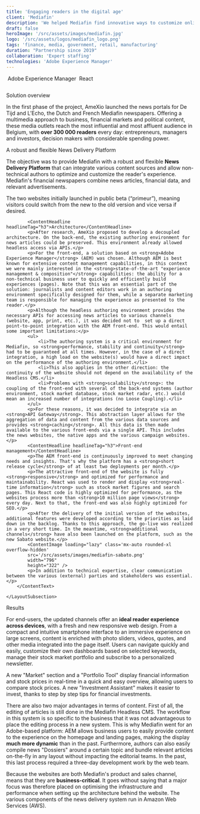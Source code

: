 ```yaml
---
title: 'Engaging readers in the digital age'
client: 'Mediafin'
description: 'We helped Mediafin find innovative ways to customize online experiences for media consumers and keep readers engaged with their brand. '
draft: false
heroImage: '/src/assets/images/mediafin.jpg'
logo: '/src/assets/logos/mediafin_logo.png'
tags: 'finance, media, government, retail, manufacturing'
duration: "Partnership since 2019"
collaboration: 'Expert staffing'
technologies: 'Adobe Experience Manager'
---
```



<HeroHeader 
    headline={frontmatter.title}
    client={frontmatter.client}
    text={frontmatter.description}
    backgroundImage={frontmatter.heroImage} >
</HeroHeader>

<ProjectMetadata
    duration={frontmatter.duration}
    collaboration={frontmatter.collaboration}
    technologies={frontmatter.technologies}>
    <TechnologyIcon>
        <Image src={aem_square} alt="" />
        Adobe Experience Manager
    </TechnologyIcon>
    <TechnologyIcon>
        <Image src={react_square} alt="" />
        React
    </TechnologyIcon>
</ProjectMetadata>

<TeaserWithImage 
    headline="The challenge"
    description="
    <p>As digital technology changes the relationship between readers and media outlets, Mediafin looked for new ways to customize online experiences, engage readers and convert them into loyal media consumers.</p>
    <p>One of the main challenges was therefore to develop a system in which experiences could be composed in a <strong>flexible and easy-to-use</strong> way, starting from a diverse landscape of content and data sources and ensuring <strong>fast delivery</strong> of these experiences to the reader.</p>
    <p>When it comes to the content authoring side, Mediafin is using a specialized CMS, tailored to the editorial workflow of it's journalists and editors. The goal was not to replace this CMS, but rather to built an actual <strong>News Delivery Platform</strong>, focused on composing experiences based on the content managed in the existing CMS.</p>
    ">
    <Image src={explainer} alt="" width={512} height={512} class="rounded-xl" />
</TeaserWithImage>

<LayoutSection>
    <LayoutSubsection>
        <ContentHeadline headlineTag="h2">Solution overview</ContentHeadline>
        <ContentText>
            <p>In the first phase of the project, AmeXio launched the news portals for De Tijd and L’Echo, the Dutch and French Mediafin newspapers. Offering a multimedia approach to business, financial markets and political content, these media outlets reach the most influential and most affluent audience in Belgium, with <strong>over 300 000 readers</strong> every day: entrepreneurs, managers and investors, decision makers with considerable spending power.</p>
            <ContentHeadline headlineTag="h3">A robust and flexible News Delivery Platform</ContentHeadline>
            <p>The objective was to provide Mediafin with a robust and flexible <strong>News Delivery Platform</strong> that can integrate various content sources and allow non-technical authors to optimize and customize the reader's experience. Mediafin's financial newspapers combine news articles, financial data, and relevant advertisements.</p>
            <p>The two websites initially launched in public beta (“primeur”), meaning visitors could switch from the new to the old version and vice versa if desired.</p>

<ContentImage loading="lazy" class='mx-auto rounded-xl overflow-hidden'
            src='/src/assets/images/mediafin-2.jpg' 
            width="796"
            height="322"
    />

            <ContentHeadline headlineTag="h3">Architecture</ContentHeadline>
            <p>After research, AmeXio proposed to develop a decoupled architecture. On the back-end, the existing authoring environment for news articles could be preserved. This environment already allowed headless access via APIs.</p>
            <p>For the front-end, a solution based on <strong>Adobe Experience Manager</strong> (AEM) was chosen. Although AEM is best known for extensive content management capabilities, in this context we were mainly interested in the <strong>state-of-the-art "experience management & composition"</strong> capabilities: the ability for a non-technical business user to quickly and efficiently build experiences (pages). Note that this was an essential part of the solution: journalists and content editors work in an authoring environment specifically designed for them, while a separate marketing team is responsible for managing the experience as presented to the reader.</p>
            <p>Although the headless authoring environment provides the necessary APIs for accessing news articles to various channels (website, app, print, etc.), it was decided not to  set up a direct point-to-point integration with the AEM front-end. This would entail some important limitations:</p>
            <ul>
                <li>The authoring system is a critical environment for Mediafin, so <strong>performance, stability and continuity</strong> had to be guaranteed at all times. However, in the case of a direct integration, a high load on the website(s) would have a direct impact on the performance of the authoring environment.</li>
                <li>This also applies in the other direction: the continuity of the website should not depend on the availability of the Headless CMS.</li>
                <li>Problems with <strong>scalability</strong>: the coupling of the front-end with several of the back-end systems (author environment, stock market database, stock market radar, etc.) would mean an increased number of integrations (no Loose Coupling).</li>
            </ul>
            <p>For these reasons, it was decided to integrate via an <strong>API Gateway</strong>. This abstraction layer allows for the aggregation of data and content from the various data sources and provides <strong>caching</strong>. All this data is then made available to the various front-ends via a single API. This includes the news websites, the native apps and the various campaign websites.</p>
            <ContentHeadline headlineTag="h3">Front-end management</ContentHeadline>
            <p>The AEM front-end is continuously improved to meet changing needs and insights. That's why the platform has a <strong>short release cycle</strong> of at least two deployments per month.</p>
            <p>The attractive front-end of the website is fully <strong>responsive</strong> and optimized for performance and maintainability. React was used to render and display <strong>real-time information</strong> such as stock market figures and search pages. This React code is highly optimized for performance, as the websites process more than <strong>10 million page views</strong> every day. Next to that, the front-end was also highly optimized for SEO.</p>
            <p>After the delivery of the initial version of the websites, additional features were developed according to the priorities as laid down in the backlog. Thanks to this approach, the go-live was realized in a very short time. In the meantime, <strong>additional channels</strong> have also been launched on the platform, such as the new Sabato website.</p>
            <ContentImage loading="lazy" class='mx-auto rounded-xl overflow-hidden'
            src='/src/assets/images/mediafin-sabato.png' 
            width="796"
            height="322" />
            <p>In addition to technical expertise, clear communication between the various (external) parties and stakeholders was essential.</p>
        </ContentText>

    </LayoutSubsection>
</LayoutSection>

<Quote
    quote="Simpler and clearer, so you get the news that matters at a glance. The new tijd.be offers more room for in-depth analysis and multimedia stories than ever before. Our new website is tailored to readers’ needs with personalized tools."
    name='Stephanie De Smedt'
    jobtitle="Editor for tijd.be"
    profileImage='/src/assets/people/stephanie-de-smedt.png'
    class="mt-40" />

<LayoutSection>
    <LayoutSubsection>
        <ContentHeadline headlineTag="h2">Results</ContentHeadline>
        <ContentText>
            <p>For end-users, the updated channels offer an <strong>ideal reader experience across devices</strong>, with a fresh and new responsive web design. From a compact and intuitive smartphone interface to an immersive experience on large screens, content is enriched with photo sliders, videos, quotes, and other media integrated into the page itself. Users can navigate quickly and easily, customize their own dashboards based on selected keywords, manage their stock market portfolio and subscribe to a personalized newsletter.</p>
            <p>A new "Market" section and a "Portfolio Tool" display financial information and stock prices in real-time in a quick and easy overview, allowing users to compare stock prices. A new "Investment Assistant" makes it easier to invest, thanks to step by step tips for financial investments.</p>
            <p>There are also two major advantages in terms of content. First of all, the editing of articles is still done in the Mediafin Headless CMS. The workflow in this system is so specific to the business that it was not advantageous to place the editing process in a new system. This is why Mediafin went for an Adobe-based platform: AEM allows business users to easily provide content to the experience on the homepage and landing pages, making the display <strong>much more dynamic</strong> than in the past. Furthermore, authors can also easily compile news "Dossiers" around a certain topic and bundle relevant articles on-the-fly in any layout without impacting the editorial teams. In the past, this last process required a three-day development work by the web team.</p>
            <p>Because the websites are both Mediafin's product and sales channel, means that they are <strong>business-critical</strong>. It goes without saying that a major focus was therefore placed on optimising the infrastructure and performance when setting up the architecture behind the website. The various components of the news delivery system run in Amazon Web Services (AWS).</p>
        </ContentText>
        <ContentImage loading="lazy" class='mx-auto rounded-xl overflow-hidden'
            src='/src/assets/images/mediafin-2.jpg' 
            width="796"
            height="322" />
    </LayoutSubsection>
</LayoutSection>

<Quote 
    quote="The new website of De Tijd boasts extended customization possibilities for readers, making it more readable and simpler to use. Furthermore, the system allows us to provide new media formats such as videos and infographics, ultimately leading to a more enjoyable customer experience."
    name='Joan Condijts'
    jobtitle="Editor for lecho.be"
    profileImage='/src/assets/people/joan-condijts.jpg'
    class="mt-40" />
